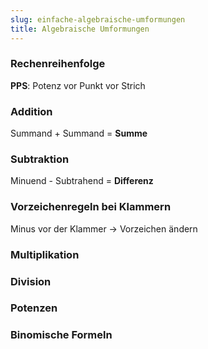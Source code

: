 ```yaml
---
slug: einfache-algebraische-umformungen
title: Algebraische Umformungen
---
```


### Rechenreihenfolge

<HighlightBox>**PPS**: Potenz vor Punkt vor Strich</HighlightBox>

### Addition

<HighlightBox>Summand + Summand = **Summe**</HighlightBox>

### Subtraktion

<HighlightBox>Minuend - Subtrahend = **Differenz**</HighlightBox>

### Vorzeichenregeln bei Klammern

<HighlightBox>Minus vor der Klammer → Vorzeichen ändern</HighlightBox>

### Multiplikation

### Division

### Potenzen

### Binomische Formeln

